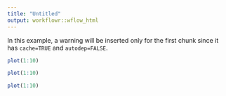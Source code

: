 ---
title: "Untitled"
output: workflowr::wflow_html
---

In this example, a warning will be inserted only for the first chunk since it
has `cache=TRUE` and `autodep=FALSE`.

```{r plot-one, cache=TRUE}
plot(1:10)
```

```{r plot-two, cache=TRUE, autodep=TRUE}
plot(1:10)
```

```{r plot-three}
plot(1:10)
```
